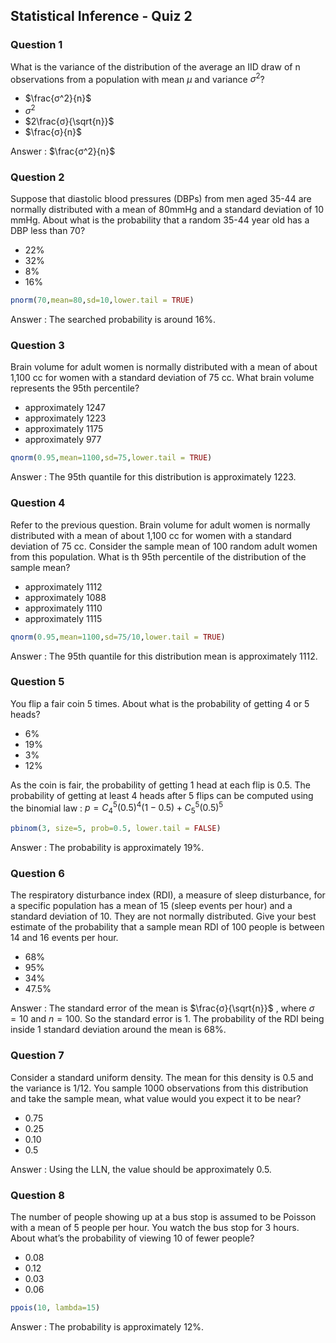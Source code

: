 ## Statistical Inference - Quiz 2

### Question 1

What is the variance of the distribution of the average an IID draw of n observations from a population with mean $μ$ and variance $σ^2$?

-   $\frac{σ^2}{n}$
-   $σ^2$
-   $2\frac{σ}{\sqrt{n}}$
-   $\frac{σ}{n}$

Answer : $\frac{σ^2}{n}$

### Question 2

Suppose that diastolic blood pressures (DBPs) from men aged 35-44 are normally distributed with a mean of 80mmHg and a standard deviation of 10 mmHg. About what is the probability that a random 35-44 year old has a DBP less than 70?

-   22%
-   32%
-   8%
-   16%

```{r q2}
pnorm(70,mean=80,sd=10,lower.tail = TRUE)
```

Answer : The searched probability is around 16%.

### Question 3

Brain volume for adult women is normally distributed with a mean of about 1,100 cc for women with a standard deviation of 75 cc. What brain volume represents the 95th percentile?

-   approximately 1247
-   approximately 1223
-   approximately 1175
-   approximately 977

```{r q3}
qnorm(0.95,mean=1100,sd=75,lower.tail = TRUE)
```

Answer : The 95th quantile for this distribution is approximately 1223.

### Question 4

Refer to the previous question. Brain volume for adult women is normally distributed with a mean of about 1,100 cc for women with a standard deviation of 75 cc. Consider the sample mean of 100 random adult women from this population. What is th 95th percentile of the distribution of the sample mean?

-   approximately 1112
-   approximately 1088
-   approximately 1110
-   approximately 1115

```{r q4}
qnorm(0.95,mean=1100,sd=75/10,lower.tail = TRUE)
```

Answer : The 95th quantile for this distribution mean is approximately 1112.

### Question 5

You flip a fair coin 5 times. About what is the probability of getting 4 or 5 heads?

-   6%
-   19%
-   3%
-   12%

As the coin is fair, the probability of getting 1 head at each flip is 0.5. The probability of getting at least 4 heads after 5 flips can be computed using the binomial law : $p=C_4^5(0.5)^4(1−0.5)+C_5^5(0.5)^5$

```{r q5}
pbinom(3, size=5, prob=0.5, lower.tail = FALSE)
```

Answer : The probability is approximately 19%.

### Question 6

The respiratory disturbance index (RDI), a measure of sleep disturbance, for a specific population has a mean of 15 (sleep events per hour) and a standard deviation of 10. They are not normally distributed. Give your best estimate of the probability that a sample mean RDI of 100 people is between 14 and 16 events per hour.

-   68%
-   95%
-   34%
-   47.5%

Answer : The standard error of the mean is $\frac{σ}{\sqrt{n}}$ , where $σ=10$ and $n=100$. So the standard error is 1. The probability of the RDI being inside 1 standard deviation around the mean is 68%.

### Question 7

Consider a standard uniform density. The mean for this density is 0.5 and the variance is 1/12. You sample 1000 observations from this distribution and take the sample mean, what value would you expect it to be near?

-   0.75
-   0.25
-   0.10
-   0.5

Answer : Using the LLN, the value should be approximately 0.5.

### Question 8

The number of people showing up at a bus stop is assumed to be Poisson with a mean of 5 people per hour. You watch the bus stop for 3 hours. About what's the probability of viewing 10 of fewer people?

-   0.08
-   0.12
-   0.03
-   0.06

```{r q8}
ppois(10, lambda=15)
```

Answer : The probability is approximately 12%.
